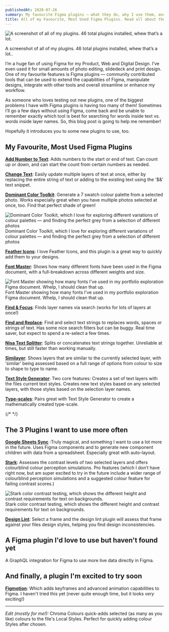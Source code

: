 ```yaml
---
publishedAt: 2020-07-26
summary: My favourite Figma plugins — what they do, why I use them, and how you can incorporate them into your workflow. Plus a few I haven't used much but am very excited to try soon.
title: All of my Favourite, Most Used Figma Plugins. Read all about them and get Plugged in!
---
```


![A screenshot of all of my plugins. 46 total plugins installed, whew that’s a lot.](https://res.cloudinary.com/jasontcrabtree/image/upload/v1595800216/Portfolio-2020/installed-plugins.png)

A screenshot of all of my plugins. 46 total plugins installed, whew that’s a
lot..

I’m a huge fan of using Figma for my Product, Web and Digital Design. I’ve even used it for small amounts of photo editing, slidedeck and print design. One of my favourite features is Figma plugins — community contributed tools that can be used to extend the capabilities of Figma, manipulate designs, integrate with other tools and overall streamline or enhance my workflow.

As someone who loves testing out new plugins, one of the biggest problems I have with Figma plugins is having too many of them! Sometimes I’ll go a few days without using Figma, come back and be unable to remember exactly which tool is best for searching for words inside text vs. words inside layer names. So, this blog post is going to help me remember!

Hopefully it introduces you to some new plugins to use, too.

## My Favourite, Most Used Figma Plugins

**[Add Number to Text](https://www.figma.com/community/plugin/738791203005929386/Add-numbers-to-texts)**: Adds numbers to the start or end of text. Can count up or down, and can start the count from certain numbers as needed.

**[Change Text](https://www.figma.com/community/plugin/735148445325474400/Change-Text)**: Easily update multiple layers of text at once, either by replacing the entire string of text or adding to the existing text using the '$&’ text snippet.

**[Dominant Color Toolkit](https://www.figma.com/community/plugin/744725347356614754/Dominant-Color-Toolkit-%F0%9F%8E%A8)**: Generate a 7 swatch colour palette from a selected photo. Works especially great when you have multiple photos selected at once, too. Find that perfect shade of green!

![Dominant Color Toolkit, which I love for exploring different variations of colour palettes — and finding the perfect grey from a selection of different photos](https://res.cloudinary.com/jasontcrabtree/image/upload/v1595802101/Portfolio-2020/dominant-color-palette.png)
Dominant Color Toolkit, which I love for exploring different variations of
colour palettes — and finding the perfect grey from a selection of different
photos

**[Feather Icons](https://www.figma.com/community/plugin/744047966581015514)**: I love Feather Icons, and this plugin is a great way to quickly add them to your designs.

**[Font Master](https://www.figma.com/community/plugin/781086314747849337)**: Shows how many different fonts have been used in the Figma document, with a full-breakdown across different weights and size.

![Font Master showing how many fonts I've used in my portfolio exploration Figma document. Whelp, I should clean that up.](https://res.cloudinary.com/jasontcrabtree/image/upload/v1595802101/Portfolio-2020/font-master.png)
Font Master showing how many fonts I've used in my portfolio exploration Figma document. Whelp, I should clean that up.

**[Find & Focus](https://www.figma.com/community/plugin/739978920241977182)**: Finds layer names via search (works for lots of layers at once!)

**[Find and Replace](https://www.figma.com/community/plugin/735072959812183643)**: Find and select text strings to replaces words, spaces or strings of text. Has some nice search filters but can be buggy. Real time saver, but expect to spend a re-select a few times.

**[Nisa Text Splitter](https://www.figma.com/community/plugin/739048247603902878)**: Splits or concatenates text strings together. Unreliable at times, but still faster than working manually.

**[Similayer](https://www.figma.com/community/plugin/735733267883397781)**: Shows layers that are similar to the currently selected layer, with ‘similar’ being assessed based on a full range of options from colour to size to shape to type to name.

**[Text Style Generator](https://www.figma.com/community/plugin/759472336242530542)**: Two core features: Creates a set of text layers with the files current text styles. Creates new text styles based on any selected layers, with those styles based on the selection layer names.

**[Type-scales](https://www.figma.com/community/plugin/739825414752646970)**: Pairs great with Text Style Generator to create a mathematically created type-scale.

{/* <BlogPostInlineNewsletterSignup /> */}

## The 3 Plugins I want to use more often

**[Google Sheets Sync](https://www.figma.com/community/plugin/735770583268406934)** :Truly magical, and something I want to use a lot more in the future. Uses Figma components and to generate new component children with data from a spreadsheet. Especially great with auto-layout.

**[Stark](https://www.figma.com/community/plugin/732603254453395948)**: Assesses the contrast levels of two selected layers and offers colourblind colour perception simulations. Pro features (which I don’t have right now, but am super excited to try in the future include a wider range of colourblind perception simulations and a suggested colour feature for failing contrast scores.)

![Stark color contrast testing, which shows the different height and contrast requirements for text on backgrounds.](https://res.cloudinary.com/jasontcrabtree/image/upload/v1595802101/Portfolio-2020/stark-color-contrast.png)
Stark color contrast testing, which shows the different height and contrast requirements for text on backgrounds.

**[Design Lint](https://www.figma.com/community/plugin/801195587640428208)**: Select a frame and the design lint plugin will assess that frame against your files design styles, helping you find design inconsistencies.

## A Figma plugin I'd love to use but haven't found yet

A GraphQL integration for Figma to use more live data directly in Figma.

## And finally, a plugin I'm excited to try soon

**[Figmotion](https://www.figma.com/community/plugin/733025261168520714)**: Which adds keyframes and advanced animation capabilities to Figma. I haven't tried this yet (never quite enough time, but it looks _very_ exciting!)

<hr />

_Edit (mostly for me!):_
Chroma Colours quick-adds selected (as many as you like) colours to the file's Local Styles. Perfect for quickly adding colour Styles after chosen.
